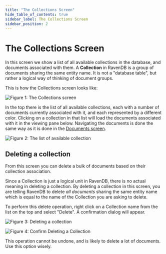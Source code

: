 ```yaml
---
title: "The Collections Screen"
hide_table_of_contents: true
sidebar_label: The Collections Screen
sidebar_position: 2
---
```



# The Collections Screen

In this screen we show a list of all available collections in the database, and documents associated with them. A **Collection** in RavenDB is a group of documents sharing the same entity name. It is not a "database table", but rather a logical way of thinking of document groups.

This is how the Collections screen looks like:

![Figure 1: The Collections screen](./assets/studio_collections_1.PNG)

In the top there is the list of all available collections, each with a number of documents currently associated with it, and each represented by a different color. Clicking on a collection in that list will load the documents associated with it in the viewing pane below. Navigating the documents is done the same way as it is done in the [Documents screen](documents).

![Figure 2: The list of available collection](./assets/studio_collections_2.PNG)

## Deleting a collection

From this screen you can delete a bulk of documents based on their collection association.

Since a Collection is just a logical unit in RavenDB, there is no actual meaning in deleting a collection. By deleting a collection in this screen, you are telling RavenDB to delete _all documents_ sharing the same entity name which is equal to the name of the Collection you are asking to delete.

To perform this delete operation, right click on a Collection name from the list on the top and select "Delete". A confirmation dialog will appear.

![Figure 3: Deleting a collection](./assets/studio_collections_3.PNG)

![Figure 4: Confirm Deleting a Collection](./assets/studio_collections_4.PNG)

<Admonition type="warning" title="">
This operation cannot be undone, and is likely to delete a lot of documents. Use this option wisely.
</Admonition>